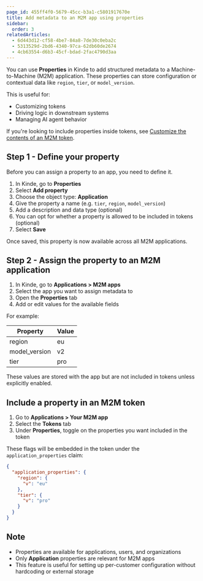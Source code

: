 ```yaml
---
page_id: 455ff4f0-5679-45cc-b3a1-c5801917670e
title: Add metadata to an M2M app using properties
sidebar:
  order: 3
relatedArticles:
  - 6d443d12-cf58-4be7-84a8-7de30c0eba2c
  - 5313529d-2bd6-4340-97ca-62db60de2674
  - 4cb63554-d6b3-45cf-bdad-2fac4790d3aa
---
```


You can use **Properties** in Kinde to add structured metadata to a Machine-to-Machine (M2M) application. These properties can store configuration or contextual data like `region`, `tier`, or `model_version`.

This is useful for:

- Customizing tokens
- Driving logic in downstream systems
- Managing AI agent behavior

If you're looking to include properties inside tokens, see [Customize the contents of an M2M token](/machine-to-machine-applications/m2m-application-setup/m2m-token-customization/).

## Step 1 - Define your property

Before you can assign a property to an app, you need to define it.

1. In Kinde, go to **Properties**
2. Select **Add property**
3. Choose the object type: **Application**
4. Give the property a name (e.g. `tier`, `region`, `model_version`)
5. Add a description and data type (optional)
6. You can opt for whether a property is allowed to be included in tokens (optional)
7. Select **Save**

Once saved, this property is now available across all M2M applications.

## Step 2 - Assign the property to an M2M application

1. In Kinde, go to **Applications > M2M apps**
2. Select the app you want to assign metadata to
3. Open the **Properties** tab
4. Add or edit values for the available fields

For example:

| Property      | Value |
| ------------- | ----- |
| region        | eu    |
| model_version | v2    |
| tier          | pro   |

These values are stored with the app but are not included in tokens unless explicitly enabled.

## Include a property in an M2M token

1. Go to **Applications > Your M2M app**
2. Select the **Tokens** tab
3. Under **Properties**, toggle on the properties you want included in the token

These flags will be embedded in the token under the `application_properties` claim:

```json
{
  "application_properties": {
    "region": {
      "v": "eu"
    },
    "tier": {
      "v": "pro"
    }
  }
}
```

## Note

- Properties are available for applications, users, and organizations
- Only **Application** properties are relevant for M2M apps
- This feature is useful for setting up per-customer configuration without hardcoding or external storage

